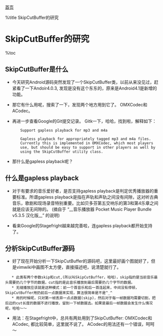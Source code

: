 [[index|首页]]

%title SkipCutBuffer的研究


=SkipCutBuffer的研究=
%toc

== SkipCutBuffer是什么 ==
* 今天研究Android源码突然发现了一个SkipCutBuffer类，以前从来没见过，赶紧看了一下Andoir4.0.3, 发现是没有这个东东的，原来是Android4.1是新增的功能。

* 那它有什么用呢，搜索了一下，发现两个地方用到它了。 OMXCodec和ACodec。

* 再进一步查看Google的Git提交记录。 Gitk一下，哈哈，找到啦，解释如下：

        Support gapless playback for mp3 and m4a

        Gapless playback for appropriately tagged mp3 and m4a files.
        Currently this is implemented in OMXCodec, which most players
        use, but should be easy to support in other players as well by
        using the SkipCutBuffer utility class.

* 那什么是gapless playback呢？

== 什么是gapless playback ==

* 对于有要求的音乐爱好者，是否支持gapless playback是判定优秀播放器的重要标准。所谓gapless playback是指在声轨和声轨之间没有间隙，这对听古典音乐，歌剧和现场录音特别重要。比如贝多芬第五交响乐的第3和第4乐章之间就是应该无间隙的。  (摘自于 “__音乐播放器 Pocket Music Player Bundle v5.3.5 汉化版__” 的说明)

* 看来Google的Stagefright越来越完善啦，连gapless playback都开始支持了。 


== 分析SkipCutBuffer源码 ==

* 好了现在开始分析一下SkipCutBuffer的源码吧，这里最好画个图就好了，但是vimwiki中画图不太方便，直接描述吧，说清楚就行了。
    * 此类有两个参数skip和cut,(所以叫SkipCutBuffer，哈哈），skip指的是当前音乐最头需要扔几个字节的数据，cut指的是此音乐播放到最后需要扔几个字节的数据。
    * 无缝播放应该就是这种模式：前一个首音乐和后一首连起来，中间没有停顿，SkipCutBuffer用扔前后一点数据来实现，算法很简单是不是^_^
    * 用的时候呢，只对第一帧丢弃一点点数据(skip)，然后对于每一帧数据均需要切割，把后边的cut长度的数据不进行播放，留到一下帧数据去。如果是最后一帧数据会发生什么情况呢，哈哈～～

* 用法：在Stagefright中，总共有两处用到了SkipCutBuffer: OMXCodec和ACodec, 都比较简单，这里就不说了。 ACodec的用法还有一个错误，呵呵～

